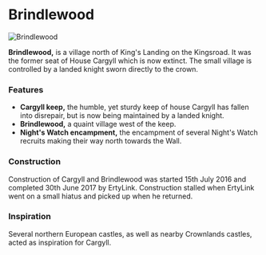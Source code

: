 

# Brindlewood

<Image
  src="https://cdn.sanity.io/images/1as7cn02/production/46379bc142a461c8ab49daa1b2d3a8f6d48db7c1-1920x1017.png?w=976&h=350&fit=crop&crop=center&auto=format"
  alt="Brindlewood"
  width={976}
  height={350}
/>

<ProjectDetails
  floatRight
  region="Crownlands"
  house="House Cargyll Formerly"
  type="Village"
  status="Completed"
  warp="/warp brindlewood"
  projectLead="Ertylink"
  dateStarted="July 15, 2016"
  dateCompleted="July 15, 2016"
/>

**Brindlewood,** is a village north of King's Landing on the Kingsroad. It was the former seat of House Cargyll which is now extinct. The small village is controlled by a landed knight sworn directly to the crown.

### Features

- **Cargyll keep,** the humble, yet sturdy keep of house Cargyll has fallen into disrepair, but is now being maintained by a landed knight.
- **Brindlewood,** a quaint village west of the keep.
- **Night's Watch encampment,** the encampment of several Night's Watch recruits making their way north towards the Wall.

### Construction

Construction of Cargyll and Brindlewood was started 15th July 2016 and completed 30th June 2017 by ErtyLink. Construction stalled when ErtyLink went on a small hiatus and picked up when he returned.

### Inspiration

Several northern European castles, as well as nearby Crownlands castles, acted as inspiration for Cargyll.

